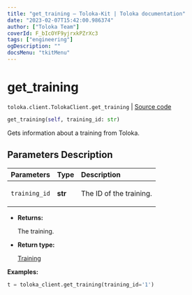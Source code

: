 ```yaml
---
title: "get_training — Toloka-Kit | Toloka documentation"
date: "2023-02-07T15:42:00.986374"
author: ["Toloka Team"]
coverId: F_bIcOYF9yjrxkPZrXc3
tags: ["engineering"]
ogDescription: ""
docsMenu: "tkitMenu"
---
```


# get_training
`toloka.client.TolokaClient.get_training` | [Source code](https://github.com/Toloka/toloka-kit/blob/v1.1.3/src/client/__init__.py#L1928)

```python
get_training(self, training_id: str)
```

Gets information about a training from Toloka.

## Parameters Description

| Parameters | Type | Description |
| :----------| :----| :-----------|
`training_id`|**str**|<p>The ID of the training.</p>

* **Returns:**

  The training.

* **Return type:**

  [Training](/docs/toloka-kit/reference/toloka.client.training.Training)

**Examples:**

```python
t = toloka_client.get_training(training_id='1')
```
